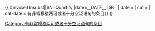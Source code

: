 {{ {{{|safesubst:}}}#invoke:Unsubst||$N=Quantify |date=__DATE__ |$B=
<!--{{Quantify}} begin-->{{Fix
| subst = <includeonly>{{subst:</includeonly><includeonly>substcheck}}</includeonly>
| link  = Wikipedia:不要模稜兩可
| text  = 多少{{{post-text|}}}？
| class = noprint Template-Fact
| title = 语义模棱两可修正请求{{#if:{{{time|}}}|{{{time}}}|}}
| date  = {{{date|}}}
| cat   = [[Category:有非常模棱两可或者十分空泛语句的条目]]
| cat-date = 有非常模棱两可或者十分空泛语句的条目}}<!--{{Quantify}} end-->
}}<noinclude>
{{Documentation}}
</noinclude>